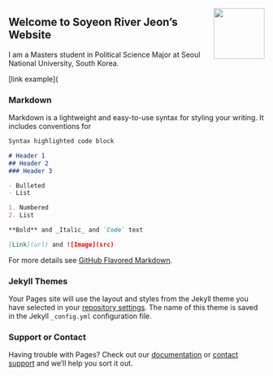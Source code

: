 <img align="right" src="images/1610365172684.jpg" width=100>

## Welcome to Soyeon River Jeon's Website

I am a Masters student in Political Science Major at Seoul National University, South Korea.

[link example](

### Markdown

Markdown is a lightweight and easy-to-use syntax for styling your writing. It includes conventions for

```markdown
Syntax highlighted code block

# Header 1
## Header 2
### Header 3

- Bulleted
- List

1. Numbered
2. List

**Bold** and _Italic_ and `Code` text

[Link](url) and ![Image](src)
```

For more details see [GitHub Flavored Markdown](https://guides.github.com/features/mastering-markdown/).

### Jekyll Themes

Your Pages site will use the layout and styles from the Jekyll theme you have selected in your [repository settings](https://github.com/river-jeon/river-jeon.github.io/settings). The name of this theme is saved in the Jekyll `_config.yml` configuration file.

### Support or Contact

Having trouble with Pages? Check out our [documentation](https://docs.github.com/categories/github-pages-basics/) or [contact support](https://github.com/contact) and we’ll help you sort it out.
